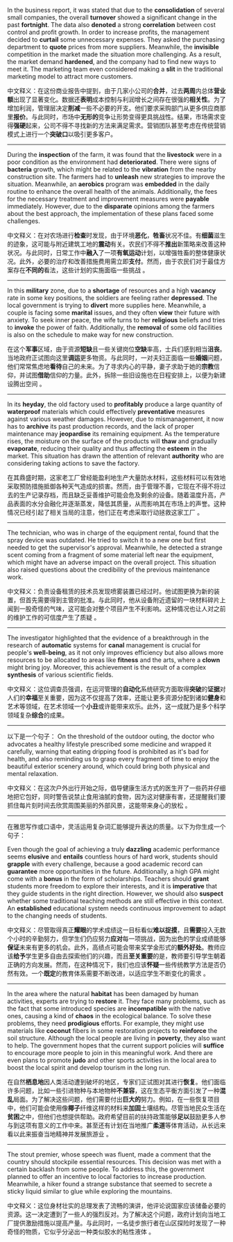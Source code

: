 In the business report, it was stated that due to the **consolidation** of several small companies, the overall **turnover** showed a significant change in the past **fortnight**. The data also **denoted** a strong **correlation** between cost control and profit growth. In order to increase profits, the management decided to **curtail** some unnecessary expenses. They asked the purchasing department to **quote** prices from more suppliers. Meanwhile, the **invisible** competition in the market made the situation more challenging. As a result, the market demand **hardened**, and the company had to find new ways to meet it. The marketing team even considered making a **slit** in the traditional marketing model to attract more customers. 

中文释义：在这份商业报告中提到，由于几家小公司的**合并**，过去**两周**内总体**营业额**出现了显著变化。数据还**表明**成本控制与利润增长之间存在很强的**相关性**。为了增加利润，管理层决定**削减**一些不必要的开支。他们要求采购部门从更多供应商那里**报价**。与此同时，市场中**无形的**竞争让形势变得更具挑战性。结果，市场需求变得**强硬**起来，公司不得不寻找新的方法来满足需求。营销团队甚至考虑在传统营销模式上进行一个**突破口**以吸引更多客户。  

___

During the **inspection** of the farm, it was found that the **livestock** were in a poor condition as the environment had **deteriorated**. There were signs of **bacteria** growth, which might be related to the **vibration** from the nearby construction site. The farmers had to **unleash** new strategies to improve the situation. Meanwhile, an **aerobics** program was **embedded** in the daily routine to enhance the overall health of the animals. Additionally, the fees for the necessary treatment and improvement measures were **payable** immediately. However, due to the **disparate** opinions among the farmers about the best approach, the implementation of these plans faced some challenges. 

中文释义：在对农场进行**检查**时发现，由于环境**恶化**，**牲畜**状况不佳。有**细菌**滋生的迹象，这可能与附近建筑工地的**震动**有关。农民们不得不**推出**新策略来改善这种状况。与此同时，日常工作中**融入**了一项**有氧运动**计划，以增强牲畜的整体健康状况。此外，必要的治疗和改善措施费用需立即**支付**。然而，由于农民们对于最佳方案存在**不同的**看法，这些计划的实施面临一些挑战 。  

___

In this **military** zone, due to a **shortage** of resources and a high **vacancy** rate in some key positions, the soldiers are feeling rather **depressed**. The local government is trying to **divert** more supplies here. Meanwhile, a couple is facing some **marital** issues, and they often **view** their future with anxiety. To seek inner peace, the wife turns to her **religious** beliefs and tries to **invoke** the power of faith. Additionally, the **removal** of some old facilities is also on the schedule to make way for new construction. 

在这个**军事**区域，由于资源**短缺**且一些关键岗位**空缺**率高，士兵们感到相当**沮丧**。当地政府正试图向这里**调运**更多物资。与此同时，一对夫妇正面临一些**婚姻**问题，他们常常焦虑地**看待**自己的未来。为了寻求内心的平静，妻子求助于她的**宗教**信仰，并试图**借助**信仰的力量。此外，拆除一些旧设施也在日程安排上，以便为新建设腾出空间 。  

___

In its **heyday**, the old factory used to **profitably** produce a large quantity of **waterproof** materials which could effectively **preventative** measures against various weather damages. However, due to mismanagement, it now has to **archive** its past production records, and the lack of proper maintenance may **jeopardise** its remaining equipment. As the temperature rises, the moisture on the surface of the products will **thaw** and gradually **evaporate**, reducing their quality and thus affecting the **esteem** in the market. This situation has drawn the attention of relevant **authority** who are considering taking actions to save the factory. 

在其鼎盛时期，这家老工厂曾经能盈利地生产大量防水材料，这些材料可以有效地采取预防措施抵御各种天气造成的损害。然而，由于管理不善，它现在不得不将过去的生产记录存档，而且缺乏妥善维护可能会危及剩余的设备。随着温度升高，产品表面的水分会融化并逐渐蒸发，降低其质量，从而影响其在市场上的声誉。这种情况已经引起了相关当局的注意，他们正在考虑采取行动拯救这家工厂 。  

___

The technician, who was in charge of the equipment rental, found that the spray device was outdated. He tried to switch it to a new one but first needed to get the supervisor's approval. Meanwhile, he detected a strange scent coming from a fragment of some material left near the equipment, which might have an adverse impact on the overall project. This situation also raised questions about the credibility of the previous maintenance work. 

中文释义：负责设备租赁的技术员发现喷雾装置已经过时。他试图更换为新的装置，但首先需要得到主管的批准。与此同时，他从设备附近遗留的一块材料碎片上闻到一股奇怪的气味，这可能会对整个项目产生不利影响。这种情况也让人对之前的维护工作的可信度产生了质疑 。  

___

The investigator highlighted that the evidence of a breakthrough in the research of **automatic** systems for **canal** management is crucial for people's **well-being**, as it not only improves efficiency but also allows more resources to be allocated to areas like **fitness** and the arts, where a **clown** might bring joy. Moreover, this achievement is the result of a complex **synthesis** of various scientific fields. 

中文释义：这位调查员强调，在运河管理的**自动化**系统研究方面取得**突破**的**证据**对人们的**幸福**至关重要，因为这不仅提高了效率，还能让更多资源分配到诸如**健身**和艺术等领域，在艺术领域一个**小丑**或许能带来欢乐。此外，这一成就乃是多个科学领域复杂**综合**的成果。  

___

以下是一个句子：
On the threshold of the outdoor outing, the doctor who advocates a healthy lifestyle prescribed some medicine and wrapped it carefully, warning that eating dripping food is prohibited as it's bad for health, and also reminding us to grasp every fragment of time to enjoy the beautiful exterior scenery around, which could bring both physical and mental relaxation. 

中文释义：在这次户外出行开始之际，倡导健康生活方式的医生开了一些药并仔细地把它包好，同时警告说禁止食用油腻的食物，因为这对健康有害，还提醒我们要抓住每片刻时间去欣赏周围美丽的外部风景，这能带来身心的放松 。  

___

在雅思写作或口语中，灵活运用复杂词汇能够提升表达的质量。以下为你生成一个句子：

Even though the goal of achieving a truly **dazzling** academic performance seems **elusive** and **entails** countless hours of hard work, students should **grapple** with every challenge, because a good academic record can **guarantee** more opportunities in the future. Additionally, a high GPA might come with a **bonus** in the form of scholarships. Teachers should **grant** students more freedom to explore their interests, and it is **imperative** that they guide students in the right direction. However, we should also **suspect** whether some traditional teaching methods are still effective in this context. An **established** educational system needs continuous improvement to adapt to the changing needs of students. 

中文释义：尽管取得真正**耀眼**的学术成绩这一目标看似**难以捉摸**，且**需要**投入无数个小时的辛勤努力，但学生们仍应努力**应对**每一项挑战，因为出色的学业成绩能够**保证**未来有更多的机会。此外，高绩点可能会带来奖学金形式的**额外好处**。教师应该**给予**学生更多自由去探索他们的兴趣，而且**至关重要**的是，教师要引导学生朝着正确的方向发展。然而，在这种情况下，我们也应该**怀疑**一些传统教学方法是否仍然有效。一个**既定**的教育体系需要不断改进，以适应学生不断变化的需求 。 

___

In the area where the natural **habitat** has been damaged by human activities, experts are trying to **restore** it. They face many problems, such as the fact that some introduced species are **incompatible** with the native ones, causing a kind of **chaos** in the ecological balance. To solve these problems, they need **prodigious** efforts. For example, they might use materials like **coconut** fibers in some restoration projects to **reinforce** the soil structure. Although the local people are living in **poverty**, they also want to help. The government hopes that the current support policies will **suffice** to encourage more people to join in this meaningful work. And there are even plans to promote **judo** and other sports activities in the local area to boost the local spirit and develop tourism in the long run. 

在自然**栖息地**因人类活动遭到破坏的地区，专家们正试图对其进行**恢复**。他们面临许多问题，比如一些引进物种与本地物种**不兼容**，这在生态平衡方面引发了一种**混乱**局面。为了解决这些问题，他们需要付出**巨大的**努力。例如，在一些恢复项目中，他们可能会使用像**椰子**纤维这样的材料来**加固**土壤结构。尽管当地民众生活在**贫困**之中，但他们也想提供帮助。政府希望目前的扶持政策能够**足以**鼓励更多人参与到这项有意义的工作中来。甚至还有计划在当地推广**柔道**等体育活动，从长远来看以此来振奋当地精神并发展旅游业 。  

___

The stout premier, whose speech was fluent, made a comment that the country should stockpile essential resources. This decision was met with a certain backlash from some people. To address this, the government planned to offer an incentive to local factories to increase production. Meanwhile, a hiker found a strange substance that seemed to secrete a sticky liquid similar to glue while exploring the mountains. 

中文释义：这位身材壮实的总理发表了流畅的演讲，他评论说国家应该储备必要的资源。这一决定遭到了一些人的强烈反对。为了解决这个问题，政府计划向当地工厂提供激励措施以提高产量。与此同时，一名徒步旅行者在山区探险时发现了一种奇怪的物质，它似乎分泌出一种类似胶水的粘性液体 。 